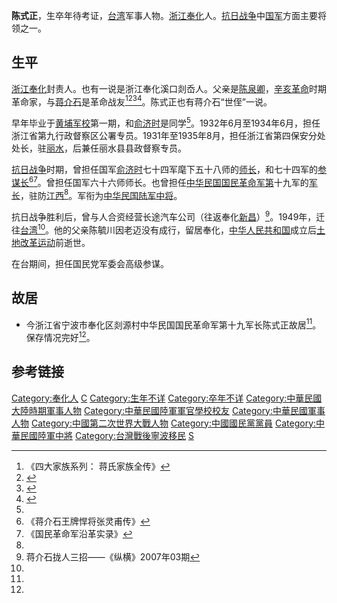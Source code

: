 '''陈式正'''，生卒年待考证，[[台湾|台湾]]军事人物。[[浙江|浙江]][[奉化|奉化]]人。[[抗日战争|抗日战争]]中[[国军|国军]]方面主要将领之一。

==生平==

[[浙江|浙江]][[奉化|奉化]]封责人。也有一说是浙江奉化溪口剡岙人。父亲是[[陈毓川_(民国)|陈泉卿]]，[[辛亥革命|辛亥革命]]时期革命家，与[[蒋介石|蒋介石]]是革命战友<ref>《四大家族系列： 蒋氏家族全传》</ref><ref name="蒋氏家族全传">{{cite web |url=http://www.quanxue.cn/ls_minguo/JiangShi/JiangShi45.html |title=2．人不亲土亲 |publisher=劝学网 |author=书名：《蒋氏家族全传》 作者:朱小平、吴金良 |date= |accessdate=2012年12月8日 |language=zh-hans |archive-date=2012年5月26日 |archive-url=https://web.archive.org/web/20120526112844/http://quanxue.cn/LS_MinGuo/JiangShi/JiangShi45.html |dead-url=no }}</ref><ref name="陈传钦故居">{{cite web|url=http://fhnews.cnnb.com.cn/gb/node2/node5/node73/userobject1ai396.html|title=陈传钦故居|publisher=奉化——名胜奉化|author=奉化新闻网 责任编辑：江幼红|date=10月26日 9:29|accessdate=2012年12月8日|language=zh-hans}}{{dead link|date=2018年5月 |bot=InternetArchiveBot |fix-attempted=yes }}</ref><ref name="蒋介石的早期生活">{{cite web |url=http://www.rwabc.com/diqurenwu/rw_detail.asp?people_id=298&id=4745 |title=蒋介石的早期生活 |publisher=人物ABC |author=出处：《文史资料选辑》 作者：张明镐　何国涛整理 |date=上传日期： (1980.01) |accessdate=2012年12月8日 |language=zh-hans }}{{dead link|date=2018年5月 |bot=InternetArchiveBot |fix-attempted=yes }}</ref>。陈式正也有蒋介石“世侄”一说。

早年毕业于[[黄埔军校|黄埔军校]]第一期，和[[俞济时|俞济时]]是同学<ref name="陈传钦故居"/>。1932年6月至1934年6月，担任浙江省第九行政督察区公署专员。1931年至1935年8月，担任浙江省第四保安分处处长，驻[[丽水市|丽水]]，后兼任丽水县县政督察专员。 

[[抗日战争|抗日战争]]时期，曾担任国军[[俞济时|俞济时]]七十四军麾下五十八师的[[师长|师长]]，和七十四军的[[参谋长|参谋长]]<ref>《蒋介石王牌悍将张灵甫传》</ref><ref>《国民革命军沿革实录》</ref>。曾担任国军六十六师师长。也曾担任[[國民革命軍|中华民国国民革命军第]]十九军的[[军长|军长]]，驻防[[江西|江西]]<ref name="陈传钦故居"/>。军衔为[[中华民国陆军|中华民国陆军]][[中将|中将]]。

抗日战争胜利后，曾与人合资经营长途汽车公司（往返奉化[[新昌|新昌]]）<ref name='蒋介石拢人三招'>蒋介石拢人三招——《纵横》2007年03期</ref>。1949年，迁往[[台湾|台湾]]<ref name='蒋介石拢人三招'/>。他的父亲陈毓川因老迈没有成行，留居奉化，[[中华人民共和国|中华人民共和国]]成立后[[土地改革运动|土地改革运动]]前逝世。

在台期间，担任国民党军委会高级参谋。

==故居==
* 今浙江省宁波市奉化区剡源村中华民国国民革命军第十九军长陈式正故居<ref name="陈传钦故居"/>。保存情况完好<ref name="陈传钦故居"/>。

==参考链接==
{{reflist}}


{{DEFAULTSORT:Chen陈式正}}
[[Category:奉化人|Category:奉化人]]
[[Category:蒋氏家族|C]]
[[Category:生年不详|Category:生年不详]]
[[Category:卒年不详|Category:卒年不详]]
[[Category:中華民國大陸時期軍事人物|Category:中華民國大陸時期軍事人物]]
[[Category:中華民國陸軍軍官學校校友|Category:中華民國陸軍軍官學校校友]]
[[Category:中華民國軍事人物|Category:中華民國軍事人物]]
[[Category:中國第二次世界大戰人物|Category:中國第二次世界大戰人物]]
[[Category:中國國民黨黨員|Category:中國國民黨黨員]]
[[Category:中華民國陸軍中將|Category:中華民國陸軍中將]]
[[Category:台灣戰後寧波移民|Category:台灣戰後寧波移民]]
[[Category:陈姓|S]]